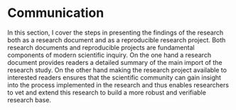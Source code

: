 # Communication {#part-communication}

In this section, I cover the steps in presenting the findings of the research both as a research document and as a reproducible research project. Both research documents and reproducible projects are fundamental components of modern scientific inquiry. On the one hand a research document provides readers a detailed summary of the main import of the research study. On the other hand making the research project available to interested readers ensures that the scientific community can gain insight into the process implemented in the research and thus enables researchers to vet and extend this research to build a more robust and verifiable research base.


